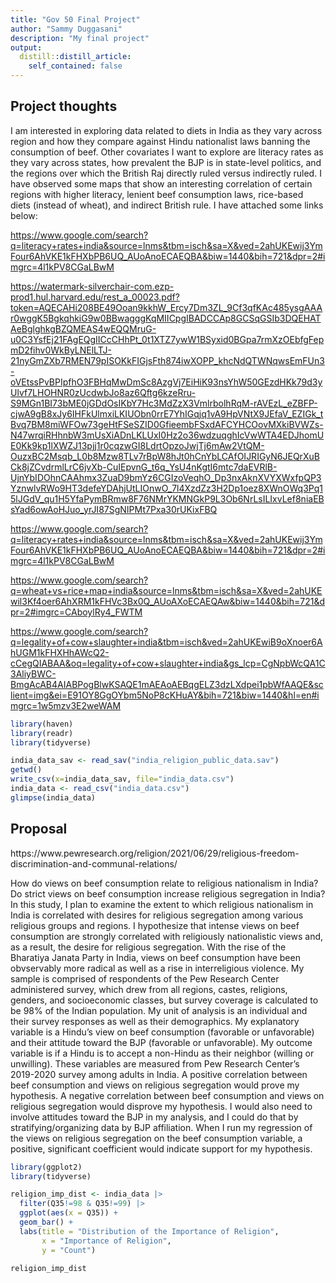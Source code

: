 ```yaml
---
title: "Gov 50 Final Project"
author: "Sammy Duggasani"
description: "My final project"
output:
  distill::distill_article:
    self_contained: false
---
```


## Project thoughts

I am interested in exploring data related to diets in India as they vary across region and how they compare against Hindu nationalist laws banning the consumption of beef. Other covariates I want to explore are literacy rates as they vary across states, how prevalent the BJP is in state-level politics, and the regions over which the British Raj directly ruled versus indirectly ruled. I have observed some maps that show an interesting correlation of certain regions with higher literacy, lenient beef consumption laws, rice-based diets (instead of wheat), and indirect British rule. I have attached some links below:

<https://www.google.com/search?q=literacy+rates+india&source=lnms&tbm=isch&sa=X&ved=2ahUKEwij3YmFour6AhVKE1kFHXbPB6UQ_AUoAnoECAEQBA&biw=1440&bih=721&dpr=2#imgrc=4l1kPV8CGaLBwM>

<https://watermark-silverchair-com.ezp-prod1.hul.harvard.edu/rest_a_00023.pdf?token=AQECAHi208BE49Ooan9kkhW_Ercy7Dm3ZL_9Cf3qfKAc485ysgAAAr0wggK5BgkqhkiG9w0BBwagggKqMIICpgIBADCCAp8GCSqGSIb3DQEHATAeBglghkgBZQMEAS4wEQQMruG-u0C3YsfEj21FAgEQgIICcCHhPt_0t1XTZ7ywW1BSyxid0BGpa7rmXzOEbfgFepmD2fihv0WkByLNElLTJ-21nyGmZXb7RMEN79pISOKkFIGjsFth874iwXOPP_khcNdQTWNqwsEmFUn3-oVEtssPvBPIpfhO3FBHqMwDmSc8AzgVj7EiHiK93nsYhW50GEzdHKk79d3yUlvf7LHOHNR0zUcdwbJo8az6Qftg6kzeRru-S9MGn1BI73bME0jGDdOsIKbY7Hc3MdZzX3VmlrbolhRqM-rAVEzL_eZBFP-cjwA9gB8xJy6IHFkUlmxiLKIUObn0rrE7YhIGqjq1vA9HpVNtX9JEfaV_EZIGk_tBvq7BM8miWFOw73geHtFSeSZID0GfieembFSxdAFCYHCOovMXkiBVWZs-N47wrqiRHhnbW3mUsXiADnLKLUxI0Hz2o36wdzuqghIcVwWTA4EDJhomUE0Kk9kp1lXWZJ13pjj1r0cqzwGI8LdrtOpzoJwjTj6mAw2VtQM-OuzxBC2Msqb_L0b8Mzw8TLv7rBpW8hJt0hCnYbLCAfOIJRIGyN6JEQrXuBCk8jZCvdrmlLrC6jvXb-CuIEpvnG_t6q_YsU4nKgtI6mtc7daEVRlB-UjnYbIDOhnCAAhmx3ZuaD9bmYz6CGIzoVeqhO_Dp3nxAknXVYXWxfpQP3YznwlvRWo9HT3defeYDAhjUtLIOnwO_7l4XzdZz3H2Dp1oez8XWnOWq3Pq15lJGdV_qu1H5YfaPymBRmw8F76NMrYKMNGkP9L3Ob6NrLsILIxvLef8niaEBsYad6owAoHJuo_yrJI87SgNIPMt7Pxa30rUKixFBQ>

<https://www.google.com/search?q=literacy+rates+india&source=lnms&tbm=isch&sa=X&ved=2ahUKEwij3YmFour6AhVKE1kFHXbPB6UQ_AUoAnoECAEQBA&biw=1440&bih=721&dpr=2#imgrc=4l1kPV8CGaLBwM>

<https://www.google.com/search?q=wheat+vs+rice+map+india&source=lnms&tbm=isch&sa=X&ved=2ahUKEwil3Kf4oer6AhXRM1kFHVc3Bx0Q_AUoAXoECAEQAw&biw=1440&bih=721&dpr=2#imgrc=CAboylRy4_FWTM>

<https://www.google.com/search?q=legality+of+cow+slaughter+india&tbm=isch&ved=2ahUKEwiB9oXnoer6AhUGM1kFHXHhAWcQ2-cCegQIABAA&oq=legality+of+cow+slaughter+india&gs_lcp=CgNpbWcQA1C3AliyBWC-BmgAcAB4AIABPogBlwKSAQE1mAEAoAEBqgELZ3dzLXdpei1pbWfAAQE&sclient=img&ei=E91OY8GgOYbm5NoP8cKHuAY&bih=721&biw=1440&hl=en#imgrc=1w5mzv3E2weWAM>

```r
library(haven)
library(readr)
library(tidyverse)

india_data_sav <- read_sav("india_religion_public_data.sav")
getwd()
write_csv(x=india_data_sav, file="india_data.csv")
india_data <- read_csv("india_data.csv")
glimpse(india_data)
```

## Proposal

https://www.pewresearch.org/religion/2021/06/29/religious-freedom-discrimination-and-communal-relations/

How do views on beef consumption relate to religious nationalism in India? Do strict views on beef consumption increase religious segregation in India? In this study, I plan to examine the extent to which religious nationalism in India is correlated with desires for religious segregation among various religious groups and regions. I hypothesize that intense views on beef consumption are strongly correlated with religiously nationalistic views and, as a result, the desire for religious segregation. With the rise of the Bharatiya Janata Party in India, views on beef consumption have been obvservably more radical as well as a rise in interreligious violence. My sample is comprised of respondents of the Pew Research Center administered survey, which drew from all regions, castes, religions, genders, and socioeconomic classes, but survey coverage is calculated to be 98% of the Indian population. My unit of analysis is an individual and their survey responses as well as their demographics. My explanatory variable is a Hindu’s view on beef consumption (favorable or unfavorable) and their attitude toward the BJP (favorable or unfavorable). My outcome variable is if a Hindu is to accept a non-Hindu as their neighbor (willing or unwilling). These variables are measured from Pew Research Center’s 2019-2020 survey among adults in India. A positive correlation between beef consumption and views on religious segregation would prove my hypothesis. A negative correlation between beef consumption and views on religious segregation would disprove my hypothesis. I would also need to involve attitudes toward the BJP in my analysis, and I could do that by stratifying/organizing data by BJP affiliation. When I run my regression of the views on religious segregation on the beef consumption variable, a positive, significant coefficient would indicate support for my hypothesis.


```r
library(ggplot2)
library(tidyverse)

religion_imp_dist <- india_data |>
  filter(Q35!=98 & Q35!=99) |>
  ggplot(aes(x = Q35)) +
  geom_bar() +
  labs(title = "Distribution of the Importance of Religion",
       x = "Importance of Religion",
       y = "Count") 
 
religion_imp_dist
```

